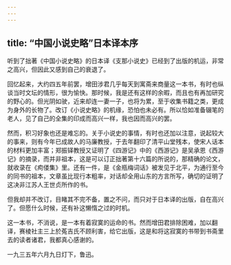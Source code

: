 ```yaml
---
---
---
```

title: “中国小说史略”日本译本序
---



听到了拙著《中国小说史略》的日本译《支那小说史》已经到了出版的机运，非常之高兴，但因此又感到自己的衰退了。

回忆起来，大约四五年前罢，增田涉君几乎每天到寓斋来商量这一本书，有时也纵谈当时文坛的情形，很为愉快。那时候，我是还有这样的余暇，而且也有再加研究的野心的。但光阴如驶，近来却连一妻一子，也将为累，至于收集书籍之类，更成为身外的长物了。改订《小说史略》的机缘，恐怕也未必有。所以恰如准备辍笔的老人，见了自己的全集的印成而高兴一样，我也因而高兴的罢。

然而，积习好象也还是难忘的。关于小说史的事情，有时也还加以注意，说起较大的事来，则有今年已成故人的马廉教授，于去年翻印了清平山堂残本，使宋人话本的材料更加丰富；郑振铎教授又证明了《四游记》中的《西游记》是吴承恩《西游记》的摘录，而并非祖本，这是可以订正拙著第十六篇的所说的，那精确的论文，就收录在《痀偻集》里。还有一件，是《金瓶梅词话》被发见于北平，为通行至今的同书的祖本，文章虽比现行本粗率，对话却全用山东的方言所写，确切的证明了这决非江苏人王世贞所作的书。

但我却并不改订，目睹其不完不备，置之不问，而只对于日本译的出版，自在高兴了。但愿什么时候，还有补这懒惰之过的时机。

这一本书，不消说，是一本有着寂寞的运命的书。然而增田君排除困难，加以翻译，赛棱社主三上於菟吉氏不顾利害，给它出版，这是和将这寂寞的书带到书斋里去的读者诸君，我都真心感谢的。

一九三五年六月九日灯下，鲁迅。